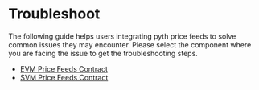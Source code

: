 # Troubleshoot

The following guide helps users integrating pyth price feeds to solve common issues they may encounter.
Please select the component where you are facing the issue to get the troubleshooting steps.

- [EVM Price Feeds Contract](troubleshoot/evm)
- [SVM Price Feeds Contract](troubleshoot/svm)

